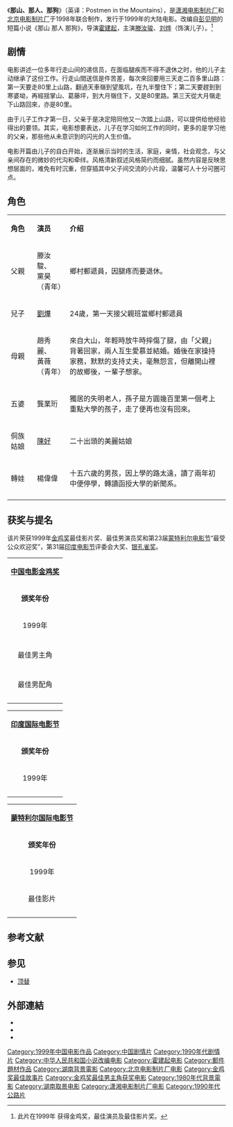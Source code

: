 {{Infobox Film
| name               = 那山、那人、那狗
| original_name      = {{lang|en|Postmen in the Mountains}}
| image              = 
| caption            = 
| director           = [[霍建起|霍建起]]
| producer           = [[欧阳常林|欧阳常林]]<br/>[[史久惠|史久惠]]<br/>[[李晓耕|李晓耕]]
| writer             = [[思芜|思　芜]]
| based_on           = [[彭见明|彭见明]]
| starring           = [[滕汝駿|滕汝駿]]<br/>[[刘烨_(演员)|劉　燁]]
| music              = [[王晓锋|王晓锋]]
| cinematography     = [[赵镭|赵　镭]]
| editing            = [[甘欣蓉|甘欣蓉]] <br/>[[刘芳|劉　芳]]
| production_company = [[潇湘电影制片厂|潇湘电影制片厂]] <br/>[[北京电影制片厂|北京电影制片厂]] 
| distributor        = 
| released           = 
| runtime            = 93 分鐘
| country            = {{中國大陸電影產地}}
| language           = [[汉语|国语]]
| budget             = 
| gross              = 
}}

《'''那山、那人、那狗'''》（英译：Postmen in the Mountains），是[[潇湘电影制片厂|潇湘电影制片厂]]和[[北京电影制片厂|北京电影制片厂]]于1998年联合制作，发行于1999年的大陆电影。改编自[[彭见明|彭见明]]的短篇小说《那山 那人 那狗》，导演[[霍建起|霍建起]]，主演[[滕汝骏|滕汝骏]]、[[刘烨_(演员)|刘烨]]（饰演儿子）。<ref>此片在1999年 获得金鸡奖，最佳演员及最佳影片奖。</ref>

== 剧情 ==
电影讲述一位多年行走山间的递信员，在面临腿疾而不得不退休之时，他的儿子主动继承了这份工作。行走山間送信是件苦差，每次來回要用三天走二百多里山路：第一天要走80里上山路，翻過天車嶺到望風坑，在九半壟住下；第二天要趕到到寒婆坳，再經揺掌山、葛藤坪，到大月嶺住下，又是80里路。第三天從大月嶺走下山路回來，亦是80里。

由于儿子工作才第一日，父亲于是决定陪同他又一次踏上山路，可以提供给他经验得出的要领。其实，电影想要表达，儿子在学习如何工作的同时，更多的是学习他的父亲，那些他从未意识到的闪光的人生价值。

电影开篇由儿子的自白开始，逐渐展示当时的生活，家庭，亲情，社会观念，与父亲间存在的微妙的代沟和牵绊。风格清新叙述风格简约而细腻。虽然内容是反映思想层面的，难免有时沉重，但穿插其中父子间交流的小片段，温馨可人十分可圈可点。

== 角色 ==
{|class="wikitable" width="90%"
|- style="background:#97E1F8; color:black" align=center
|style="width:12%"|'''角色'''
|style="width:15%"|'''演员'''
|style="width:73%"|'''介绍'''
|-
| 父親
| 滕汝駿、<br>黨昊（青年）
| 鄉村郵遞員，因腿疼而要退休。
|-
| 兒子
| [[刘烨_(演员)|劉燁]]
| 24歲，第一天接父親班當鄉村郵遞員
|-
| 母親
| 趙秀麗、<br>黃薇（青年）
| 來自大山，年輕時放牛時摔傷了腿，由「父親」背著回家，兩人互生愛慕並結婚。婚後在家操持家務，默默的支持丈夫，毫無怨言，但離開山裡的故鄉後，一輩子想家。
|-
| 五婆
| 龔業珩
| 獨居的失明老人，孫子是方圓幾百里第一個考上重點大學的孩子，走了便再也沒有回來。
|-
| 侗族姑娘 
| [[陳好|陳好]]
| 二十出頭的美麗姑娘
|-
| 轉娃
| 楊偉偉
| 十五六歲的男孩，因上學的路太遠，讀了兩年初中便停學，轉讀函授大學的新聞系。
|-
|}

==获奖与提名==
该片荣获1999年[[金鸡奖|金鸡奖]]最佳影片奖、最佳男演员奖和第23届[[蒙特利尔电影节|蒙特利尔电影节]]“最受公众欢迎奖”，第31届[[印度电影节|印度电影节]]评委会大奖、[[银孔雀奖|银孔雀奖]]。

{| class="wikitable" border="1"
| colspan=4 bgcolor="#F2D5A6"| <center>'''[[中国电影金鸡奖|中国电影金鸡奖]]'''
|-
| bgcolor="#75B5F6"| <center>'''颁奖年份'''
| bgcolor="#75B5F6"| <center>'''奖项名称'''
| bgcolor="#75B5F6"| <center>'''提名演員'''
| bgcolor="#75B5F6"| <center>'''评奖结果'''
|- 
|rowspan=5|<center>1999年
|<center>最佳故事片
|<center>潇湘电影制片厂、北京电影制片厂
|bgcolor=lime|获奖
|-style="border-top:2px solid gray;"
|- 
|<center>最佳导演
|<center>霍建起
|bgcolor=orange|提名
|-style="border-top:2px solid gray;"
|-
|<center>最佳编剧
|<center>思芜
|bgcolor=orange|提名
|-style="border-top:2px solid gray;"
|-
|<center>最佳男主角
|<center>滕汝俊
|bgcolor=lime|获奖
|-style="border-top:2px solid gray;"
|-
|<center>最佳男配角
|<center>[[刘烨_(演员)|劉　燁]]
|bgcolor=orange|提名
|-style="border-top:2px solid gray;"
|- 
|}

{| class="wikitable" border="1"
| colspan=4 bgcolor="#F2D5A6"| <center>'''[[印度国际电影节|印度国际电影节]]'''
|-
| bgcolor="#75B5F6"| <center>'''颁奖年份'''
| bgcolor="#75B5F6"| <center>'''奖项名称'''
| bgcolor="#75B5F6"| <center>'''评奖结果'''
|- 
|rowspan=1|<center>1999年
|<center>金孔雀最佳影片
|bgcolor=lime|获奖
|-style="border-top:2px solid gray;"
|- 
|}

{| class="wikitable" border="1"
| colspan=4 bgcolor="#F2D5A6"| <center>'''[[蒙特利尔国际电影节|蒙特利尔国际电影节]]'''
|-
| bgcolor="#75B5F6"| <center>'''颁奖年份'''
| bgcolor="#75B5F6"| <center>'''奖项名称'''
| bgcolor="#75B5F6"| <center>'''评奖结果'''
|- 
|rowspan=2|<center>1999年
|<center>观众票选奖
|bgcolor=lime|获奖
|-style="border-top:2px solid gray;"
|- 
|<center>最佳影片
|bgcolor=orange|提名
|-style="border-top:2px solid gray;"
|- 
|}

==参考文献==
<div class="references-small">
<references />
</div>

== 参见 ==
*[[顶替|顶替]]

==外部連結==
*{{imdb title|tt0210916|那山那人那狗}}
*{{1905电影网|id=359630}}
*{{Douban}}
{{中国电影金鸡奖最佳故事片}}
{{霍建起}}
{{DEFAULTSORT:Postmen in the Mountains}}
[[Category:1999年中国电影作品|Category:1999年中国电影作品]]
[[Category:中国剧情片|Category:中国剧情片]]
[[Category:1990年代剧情片|Category:1990年代剧情片]]
[[Category:中华人民共和国小说改编电影|Category:中华人民共和国小说改编电影]]
[[Category:霍建起电影|Category:霍建起电影]]
[[Category:郵件題材作品|Category:郵件題材作品]]
[[Category:湖南背景電影|Category:湖南背景電影]]
[[Category:北京电影制片厂电影|Category:北京电影制片厂电影]]
[[Category:金鸡奖最佳故事片|Category:金鸡奖最佳故事片]]
[[Category:金鸡奖最佳男主角获奖电影|Category:金鸡奖最佳男主角获奖电影]]
[[Category:1980年代背景電影|Category:1980年代背景電影]]
[[Category:湖南取景电影|Category:湖南取景电影]]
[[Category:潇湘电影制片厂电影|Category:潇湘电影制片厂电影]]
[[Category:1990年代公路片|Category:1990年代公路片]]